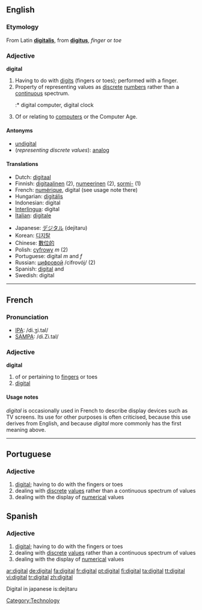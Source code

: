 ==English==

===Etymology===
From Latin '''[[digitalis]]''', from '''[[digitus]]''', ''finger'' or ''toe''

===Adjective===
'''digital''' {{notcomp}}

# Having to do with [[digit]]s (fingers or toes); performed with a finger.
# Property of representing values as [[discrete]] [[number]]s rather than a [[continuous]] spectrum.
#:* digital computer, digital clock
# Of or relating to [[computer]]s or the Computer Age.

====Antonyms====
*[[undigital]]
*(''representing discrete values''): [[analog]]

====Translations====
{{top}}
*Dutch: [[digitaal]]
*Finnish: [[digitaalinen]] (2), [[numeerinen]] (2), [[sormi-]] (1)
*French: [[numérique]], digital (see usage note there)
*Hungarian: [[digitális]]
*Indonesian: digital
*[[Interlingua]]: digital
*[[Italian]]: [[digitale]]
{{mid}}
*Japanese: [[デジタル]] (dejitaru)
*Korean: [[디지탈]]
*Chinese: [[數位的]]
*Polish: [[cyfrowy]] ''m'' (2)
*Portuguese: digital ''m'' and ''f''
*Russian: [[цифровой]] /cifrovój/ (2)
*Spanish: [[#Spanish|digital]] {{m}} and {{f}}
*Swedish: digital
{{bottom}}

----

==French==

===Pronunciation===
*[[w:IPA|IPA]]: /di.ʒi.tal/
*[[w:SAMPA|SAMPA]]: /di.Zi.tal/

===Adjective===
{{fr-infl-adj|sm=digital|sf=digitale|pm=digitaux|pf=digitales|smp=di.ʒi.tal|sfp=di.ʒi.tal|pmp=di.ʒi.tɔ|pfp=di.ʒi.tal}}
'''digital'''
# of or pertaining to [[finger]]s or toes
# [[digital]]

====Usage notes====
''digital'' is occasionally used in French to describe display devices such as TV screens. Its use for other purposes is often criticised, because this use derives from English, and because ''digital'' more commonly has the first meaning above.

----
==Portuguese==

===Adjective===
{{pt-adj|feminine=digital|masculine plural=digitais|feminine plural=digitais}}

# [[#English|digital]]; having to do with the fingers or toes
# dealing with [[discrete]] [[values]] rather than a continuous spectrum of values
# dealing with the display of [[numerical]] values

==Spanish==

===Adjective===
{{es-adj|feminine=digital|masculine plural=digitales|feminine plural=digitales}}

# [[#English|digital]]; having to do with the fingers or toes
# dealing with [[discrete]] [[values]] rather than a continuous spectrum of values
# dealing with the display of [[numerical]] values

[[Category:Technology]]

[[ar:digital]]
[[de:digital]]
[[fa:digital]]
[[fr:digital]]
[[pt:digital]]
[[fi:digital]]
[[ta:digital]]
[[tt:digital]]
[[vi:digital]]
[[tr:digital]]
[[zh:digital]]

<p>Digital in japanese is:dejitaru